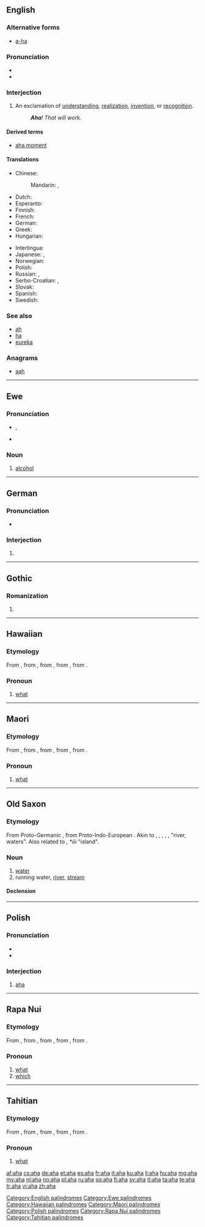 {{also|AHA|ãhʻã|āhʻā}}
==English==

===Alternative forms===
* [[a-ha]]

===Pronunciation===
* {{audio|en-us-aha.ogg|Audio (US)}}
* {{rhymes|ɑː}}

===Interjection===
{{en-interj}}

# An exclamation of [[understanding]], [[realization]], [[invention]], or [[recognition]].
#: '''''Aha'''! That will work.''

====Derived terms====
* [[aha moment]]

====Translations====
{{trans-top|exclamation of understanding, realization, invention, or recognition}}
* Chinese:
*: Mandarin: {{t|cmn|嗯|tr=ǹg|sc=Hani}}, {{t|cmn|啊|tr=à|sc=Hani}}
* Dutch: {{t-|nl|aha}}
* Esperanto: {{t-|eo|aha}}
* Finnish: {{t+|fi|ahaa}}
* French: {{t+|fr|aha}}
* German: {{t+|de|aha}}
* Greek: {{t-|el|αχά|tr=achá|sc=Grek}}
* Hungarian: {{t+|hu|aha}}
{{trans-mid}}
* Interlingua: {{t-|ia|aha}}
* Japanese: {{t|ja|ああ|tr=ā|sc=Jpan}}, {{t|ja|なるほど|tr=naruhodo|sc=Jpan}}
* Norwegian: {{t+|no|aha}}
* Polish: {{t+|pl|aha}}
* Russian: {{t+|ru|ага|tr=ahá}}, {{t|ru|а|tr=a|sc=Cyrl}}
* Serbo-Croatian: {{t-|sh|aha}}, {{t|sh|аха}}
* Slovak: {{t-|sk|aha}}
* Spanish: {{t+|es|ajá}}
* Swedish: {{t+|sv|aha}}
{{trans-bottom}}

===See also===
* [[ah]]
* [[ha]]
* [[eureka]]

===Anagrams===
* [[aah#English|aah]]

[[Category:English palindromes]]

----

==Ewe==

===Pronunciation===
* {{IPA|lang=ee|/æhæ/}}, {{X-SAMPA|lang=ee|/{h{/}}
* {{audio|ee-aha.ogg|Audio}}

===Noun===
{{head|ee|noun|plural|ahawo}}

# [[alcohol]]

[[Category:Ewe palindromes]]

----

==German==

===Pronunciation===
* {{IPA|/ʔaˈha/|lang=de}}

===Interjection===
{{head|de|interjection}}

# {{l/en|aha}}

----

==Gothic==

===Romanization===
{{got-rom}}

# {{got-romanization of|𐌰𐌷𐌰}}

----

==Hawaiian==

===Etymology===
From {{etyl|poz-pnp-pro|haw}} {{term/t|poz-pnp-pro|*afa}}, from {{etyl|poz-oce-pro|haw}} {{term/t|poz-oce-pro|*apa}}, from {{etyl|pqe-pro|haw}} {{term/t|pqe-pro|*apa}}, from {{etyl|poz-cet-pro|haw}} {{term/t|poz-cet-pro|*apa}}, from {{etyl|poz-pro|haw}} {{term/t|poz-pro|*apa}}.

===Pronoun===
{{head|haw|pronoun}}

# [[what]] {{gloss|interrogative pronoun}}

[[Category:Hawaiian palindromes]]

----

==Maori==

===Etymology===
From {{etyl|poz-pnp-pro|mi}} {{term/t|poz-pnp-pro|*afa}}, from {{etyl|poz-oce-pro|mi}} {{term/t|poz-oce-pro|*apa}}, from {{etyl|pqe-pro|mi}} {{term/t|pqe-pro|*apa}}, from {{etyl|poz-cet-pro|mi}} {{term/t|poz-cet-pro|*apa}}, from {{etyl|poz-pro|mi}} {{term/t|poz-pro|*apa}}.

===Pronoun===
{{mi-pron}}

# [[what]] {{gloss|interrogative pronoun}}

[[Category:Maori palindromes]]

----

==Old Saxon==

===Etymology===
From Proto-Germanic {{term/t|gem-pro|*ahwō||waters, river}}, from Proto-Indo-European {{term/t|ine-pro|*h₂ekʷeh₂||water}}. Akin to {{etyl|ofs|-}} {{term|a|ā|lang=ofs}}, {{term|e|ē|lang=ofs}}, {{etyl|ang|-}} {{term|ea|ēa|lang=ang}}, {{etyl|goh|-}} {{term|aha|lang=goh}}, {{term|awa|lang=goh}}, {{etyl|got|-}} {{term|𐌰𐍈𐌰|tr=ahwa|lang=got}} "river, waters". Also related to {{etyl|is|-}} {{term|á|lang=is}}, {{etyl|osx|-}} ''*ōi'' "island".

===Noun===
{{osx-noun|g=f}}

# [[water]]
# running water, [[river]], [[stream]]

====Declension====
{{osx-decl-noun-a-f|ah}}

----

==Polish==

===Pronunciation===
* {{IPA|[ʔaˈxa]|lang=pl}}
* {{audio|Pl-aha.ogg|audio}}

===Interjection===
{{head|pl|interjection}}

# [[#English|aha]]

[[Category:Polish palindromes]]

----

==Rapa Nui==

===Etymology===
From {{etyl|poz-pnp-pro|rap}} {{term/t|poz-pnp-pro|*afa}}, from {{etyl|poz-oce-pro|rap}} {{term/t|poz-oce-pro|*apa}}, from {{etyl|pqe-pro|rap}} {{term/t|pqe-pro|*apa}}, from {{etyl|poz-cet-pro|rap}} {{term/t|poz-cet-pro|*apa}}, from {{etyl|poz-pro|rap}} {{term/t|poz-pro|*apa}}.

===Pronoun===
{{head|rap|pronoun}}

# [[what]] {{gloss|interrogative pronoun}}
# [[which]]

[[Category:Rapa Nui palindromes]]

----

==Tahitian==

===Etymology===
From {{etyl|poz-pnp-pro|ty}} {{term/t|poz-pnp-pro|*afa}}, from {{etyl|poz-oce-pro|ty}} {{term/t|poz-oce-pro|*apa}}, from {{etyl|pqe-pro|ty}} {{term/t|pqe-pro|*apa}}, from {{etyl|poz-cet-pro|ty}} {{term/t|poz-cet-pro|*apa}}, from {{etyl|poz-pro|ty}} {{term/t|poz-pro|*apa}}.

===Pronoun===
{{head|rap|pronoun}}

# [[what]] {{gloss|interrogative pronoun}}

[[Category:Tahitian palindromes]]

[[af:aha]]
[[cs:aha]]
[[de:aha]]
[[et:aha]]
[[es:aha]]
[[fr:aha]]
[[it:aha]]
[[ku:aha]]
[[li:aha]]
[[hu:aha]]
[[mg:aha]]
[[my:aha]]
[[nl:aha]]
[[no:aha]]
[[pl:aha]]
[[ru:aha]]
[[sq:aha]]
[[fi:aha]]
[[sv:aha]]
[[tl:aha]]
[[ta:aha]]
[[te:aha]]
[[tr:aha]]
[[vi:aha]]
[[zh:aha]]